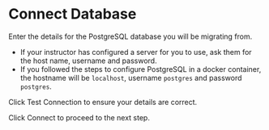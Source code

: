 
# Connect Database

Enter the details for the PostgreSQL database you will be migrating from.

 - If your instructor has configured a server for you to use, ask them for the host name, username and password.
 - If you followed the steps to configure PostgreSQL in a docker container, the hostname will be `localhost`, username `postgres` and password `postgres`. 

Click Test Connection to ensure your details are correct.

Click Connect to proceed to the next step.

<Screenshot url="https://www.mongodb.com/products/tools/relational-migrator" src="img/60-image-001.png" alt="Screenshot of the connect modal" />
